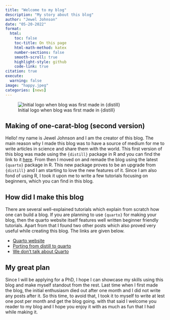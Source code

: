 ```yaml
---
title: "Welcome to my blog"
description: "My story about this blog"
author: "Jewel Johnson"
date: "05-20-2022"
format:
  html:
    toc: false
    toc-title: On this page
    html-math-method: katex
    number-sections: false
    smooth-scroll: true
    highlight-style: github
    code-link: true
citation: true
execute: 
  warning: false
image: "happy.jpeg"
categories: [news]
---
```


![Initial logo when blog was first made in {distill}](logo.png)

## Making of one-carat-blog (second version)

Hello! my name is Jewel Johnson and I am the creator of this blog. The main reason why I made this blog was to have a source of medium for me to write articles in science and share them with the world. This first version of this blog was made using the `{distill}` package in R and you can find the link to it [here](https://jeweljohnsonj.github.io/jeweljohnson.github.io/). From then I moved on and remade the blog using the latest `{quarto}` package in R. This new package proves to be an upgrade from `{distill}` and I am starting to love the new features of it. Since I am also fond of using R, I took it upon me to write a few tutorials focusing on beginners, which you can find in this blog.

## How did I make this blog

There are several well-explained tutorials which explain from scratch how one can build a blog. If you are planning to use `{quarto}` for making your blog, then the quarto website itself features well written beginner friendly tutorials. Apart from that I found two other posts which also proved very useful while creating this blog. The links are given below.

-   [Quarto website](https://quarto.org/docs/get-started/)
-   [Porting from distill to quarto](https://blog.djnavarro.net/posts/2022-04-20_porting-to-quarto/)
-   [We don't talk about Quarto](https://www.apreshill.com/blog/2022-04-we-dont-talk-about-quarto/)

## My great plan

Since I will be applying for a PhD, I hope I can showcase my skills using this blog and make myself standout from the rest. Last time when I first made the blog, the initial enthusiasm died out after one month and I did not write any posts after it. So this time, to avoid that, I took it to myself to write at lest one post per month and get the blog going. with that said I welcome you reader to my blog and I hope you enjoy it with as much as fun that I had while making it.
